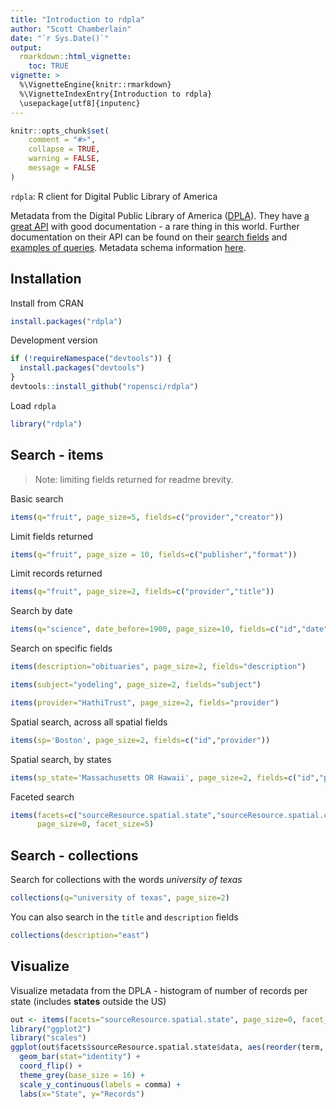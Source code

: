 ```yaml
---
title: "Introduction to rdpla"
author: "Scott Chamberlain"
date: "`r Sys.Date()`"
output: 
  rmarkdown::html_vignette:
    toc: TRUE
vignette: >
  %\VignetteEngine{knitr::rmarkdown}
  %\VignetteIndexEntry{Introduction to rdpla}
  \usepackage[utf8]{inputenc}
---
```


```r
knitr::opts_chunk$set(
	comment = "#>",
	collapse = TRUE,
	warning = FALSE,
	message = FALSE
)
```

`rdpla`: R client for Digital Public Library of America

Metadata from the Digital Public Library of America ([DPLA](http://dp.la/)). They have [a great API](https://github.com/dpla/platform) with good documentation - a rare thing in this world. Further documentation on their API can be found on their [search fields](http://dp.la/info/developers/codex/responses/field-reference/) and [examples of queries](http://dp.la/info/developers/codex/requests/).  Metadata schema information [here](http://dp.la/info/wp-content/uploads/2013/04/DPLA-MAP-V3.1-2.pdf). 

## Installation

Install from CRAN

```r
install.packages("rdpla")
```

Development version

```r
if (!requireNamespace("devtools")) {
  install.packages("devtools")
}
devtools::install_github("ropensci/rdpla")
```

Load `rdpla`

```r
library("rdpla")
```

## Search - items

> Note: limiting fields returned for readme brevity.

Basic search

```r
items(q="fruit", page_size=5, fields=c("provider","creator"))
```

Limit fields returned

```r
items(q="fruit", page_size = 10, fields=c("publisher","format"))
```

Limit records returned

```r
items(q="fruit", page_size=2, fields=c("provider","title"))
```

Search by date

```r
items(q="science", date_before=1900, page_size=10, fields=c("id","date"))
```

Search on specific fields

```r
items(description="obituaries", page_size=2, fields="description")
```

```r
items(subject="yodeling", page_size=2, fields="subject")
```

```r
items(provider="HathiTrust", page_size=2, fields="provider")
```

Spatial search, across all spatial fields 

```r
items(sp='Boston', page_size=2, fields=c("id","provider"))
```

Spatial search, by states

```r
items(sp_state='Massachusetts OR Hawaii', page_size=2, fields=c("id","provider"))
```

Faceted search

```r
items(facets=c("sourceResource.spatial.state","sourceResource.spatial.country"),
      page_size=0, facet_size=5)
```

## Search - collections

Search for collections with the words _university of texas_

```r
collections(q="university of texas", page_size=2)
```

You can also search in the `title` and `description` fields

```r
collections(description="east")
```

## Visualize

Visualize metadata from the DPLA - histogram of number of records per state (includes __states__ outside the US)

```r
out <- items(facets="sourceResource.spatial.state", page_size=0, facet_size=25)
library("ggplot2")
library("scales")
ggplot(out$facets$sourceResource.spatial.state$data, aes(reorder(term, count), count)) +
  geom_bar(stat="identity") +
  coord_flip() + 
  theme_grey(base_size = 16) +
  scale_y_continuous(labels = comma) + 
  labs(x="State", y="Records")
```

